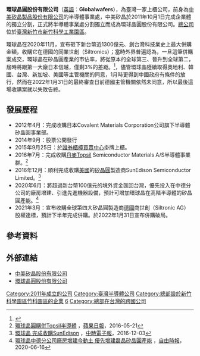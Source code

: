 {{Infobox_Company 
| company_name     = 環球晶圓股份有限公司
| company_name_en  = 
| company_logo     = 
| company_type     = [[上櫃公司|上櫃公司]]
| market_information = {{otc|6488}} 
| company_slogan   = 
| foundation       = 2011年10月18日
| location         = {{TWN}}[[新竹市|新竹市]][[新竹科學工業園區|新竹科學工業園區]]工業東二路8號
| founder          = [[盧明光|盧明光]]
| CEO              = 
| chairman         =
| key_people        = 董事長：[[徐秀蘭|徐秀蘭]]
| GM             = 
| industry         = 半導體晶棒及晶圓之研發、設計與製造
| products         = 
| revenue          = 
| parent           = [[中美矽晶|中美矽晶]]
| divisions        = 
| subsid           = 
| operating_income = 
| net_income       = 
| num_employees    = 約6729人
| homepage         = [https://www.sas-globalwafers.com/ sas-globalwafers]
}}
'''環球晶圓股份有限公司'''（[[英語|英語]]：'''Globalwafers'''），為臺灣一家上櫃公司，前身為[[中美矽晶製品股份有限公司|中美矽晶製品股份有限公司]]的半導體事業處，中美矽晶於2011年10月1日完成企業體的獨立分割，正式將半導體事業處分割獨立而成為環球晶圓股份有限公司。[[總公司|總公司]]位於[[臺灣|臺灣]][[新竹市|新竹市]][[新竹科學工業園區|新竹科學工業園區]]。

環球晶在2020年11月，宣布砸下新台幣近1300億元、創台灣科技業史上最大併購金額，收購它在德國的同業世創（Siltronics）；當時外界普遍認為，一旦這筆併購案成交，環球晶在矽晶圓產業的市佔率，將從原本的全球第三、晉升到全球第二，屆時將跟第一大廠日本信越，僅剩3%的差距。<ref>{{Cite web|title=環球晶宣布併購德商失敗 台灣科技業史上最大併購告吹 - 今周刊|url=https://www.businesstoday.com.tw/article/category/183015/post/202202010006/|access-date=2022-03-26|date=2022-02-01|last=侯良儒|work=www.businesstoday.com.tw|language=zh-TW}}</ref>，儘管環球晶陸續取得奧地利、韓國、台灣、新加坡、美國等主管機關的同意，1月時更得到中國政府有條件的放行，然而在2022年1月31日的最終審查日前德國主管機關依然未同意，所以最後這場收購案就以失敗告終。

==發展歷程==
*2012年4月：完成收購日本Covalent Materials Corporation公司旗下半導體矽晶圓事業部。
*2014年9月：股票公開發行
*2015年9月25日：於[[證券櫃檯買賣中心|證券櫃檯買賣中心]]掛牌上櫃。
*2016年7月：完成收購[[丹麥|丹麥]]Topsil Semiconductor Materials A/S半導體事業群。<ref>[https://tw.appledaily.com/finance/20160521/2QLTOT3CUALO5CXDMSX5NT2U3I/ 環球晶圓購併Topsil半導體] {{Wayback|url=https://tw.appledaily.com/finance/20160521/2QLTOT3CUALO5CXDMSX5NT2U3I/ |date=20210130010106 }}，[[蘋果日報|蘋果日報]]，2016-05-21</ref>
*2016年12月：順利完成收購[[美國|美國]]的[[矽晶圓|矽晶圓]]製造商SunEdison Semiconductor Limited。<ref>[https://www.chinatimes.com/newspapers/20161203000206-260206?chdtv 環球晶 完成收購SunEdison] {{Wayback|url=https://www.chinatimes.com/newspapers/20161203000206-260206?chdtv |date=20210129125816 }}，[[中時電子報|中時電子報]]，2016-12-03</ref>
*2020年6月：將超過新台幣100億元的境外資金匯回台灣，優先投入在中德分公司的廠房增建、引進先進機器設備，預計可增加環球晶在高階半導體的矽晶圓產能。<ref>[https://ec.ltn.com.tw/article/breakingnews/3199467 環球晶中德分公司廠房增建今動土 優先增建磊晶矽晶圓產能] {{Wayback|url=https://ec.ltn.com.tw/article/breakingnews/3199467 |date=20200925094752 }}，[[自由時報|自由時報]]，2020-06-16</ref>
*2021年3月：宣布收購全球第四大矽晶圓製造商[[德國|德國]]商世創（Siltronic AG）股權達標，預計下半年完成併購。於2022年1月31日宣布併購破局。

==參考資料==
{{Reflist}}

==外部連結==
*[https://www.saswafer.com/ 中美矽晶股份有限公司] {{Wayback|url=https://www.saswafer.com/ |date=20210413053418 }}
*[https://www.sas-globalwafers.com/ 環球晶圓股份有限公司] {{Wayback|url=https://www.sas-globalwafers.com/ |date=20210122185407 }}

[[Category:2011年成立的公司|Category:2011年成立的公司]]
[[Category:臺灣半導體公司|Category:臺灣半導體公司]]
[[Category:總部設於新竹科學園區竹科園區的企業|Category:總部設於新竹科學園區竹科園區的企業]]
[[Category:中華民國證券櫃檯買賣中心上櫃公司|6]]
[[Category:總部在台灣的跨國公司|Category:總部在台灣的跨國公司]]